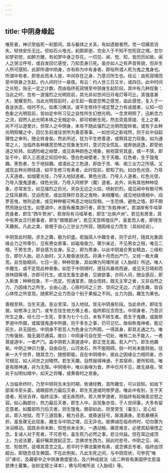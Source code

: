 ```yaml
---
---
---
```

title: 中阴身缘起
---




唯死者，神识至临死一刹那间，其与躯体之关系，有如遗蜕者然。觉一切痛苦消失，轻快安乐无比。但如石火电光，刹那即逝，完全入于不知不觉死寂之境。忽尔如梦初觉，如醉方醒，有如梦中身之存在。一切见、闻、觉、知，皆历历如故。闻人之哭泣呼号，或自发回忆感觉，乃知吾身已死。虽亦如人之有声音笑貌，但非生人所可感知，此即所谓中阴身，亦有称为中有身者，即俗所谓人死为鬼之鬼身也。所谓中有者，即舍此而未入彼，中间存在之身，乃意识所生也。经云：由死寂境而至中阴身之生起，约人间时计一昼夜。有云：约人世三日又半，或四日。此中时间之长短，殆无一定之计数。而由临终死寂境至中阴身生起阶段，其中有几种现象：当此之时，忽有一道强烈之光明现前，其光非如世间日月电灯等可比，其强度甚大，晃耀至烈。当此光明现前时，必生起一极度恐怖之感觉，由此感觉，复入于一昏迷状态，经时不久。如素习佛法，或平生修持于戒定慧之力有成就者，认知一切色象之光明现前，皆如定中所习见之自性所生幻想光明。一念灵明照了，迅断念力之流，寂然入此光明本体之无相定中，即可顿断生死。然去究竟菩提、无上之果，尚不可以道里计。但常人之中阴身，未有不随此强烈之光明而旋转者。或有于此种光明照耀之中，回忆生前或往世所为善恶等事，一如世间之影戏然，则于此中自起理性之审判，随业转身矣。然此所述，犹为平生修善道，或稍具定力现象。如为通常之人，当临终各种痛苦恐怖之现象发生时，意识完全慌乱，或奔驰逃逸，即受他道之轮转。如遇险峻之峭壁，或见各种颜色之境象，俯视莫穷其底，偶一不慎，即坠于中，即入三恶道之轮回中矣。堕白色峭壁者，生于天趣。红色者，生于饿鬼趣。黑色者，生于地狱趣。或谓此之三色道，即由于贪、嗔、痴三业力之所感。又或现五种光明径道，如平生修习有素者，此时现前，即知了别。如白色光径，乃导入天道者。如烟雾光径，乃导入地狱道者。黄色光径，乃导入人道者。红色光径，乃导入饿鬼道者。绿色光径，乃导入阿修罗（魔）道者。此外，尚有其他种种现象，亦常发生，如见强烈之巨光，夹杂无边之火焰，喷射炽烈。或见闻中有极可怖之狂风暴雨，交迫而至。或出现狰狞丑恶之鬼物，来相攫啖。或见地狱境相中，阎罗恶鬼，惨刑迫害。或见种种极可怖恶之地狱现相，一生恐惧、避免之情，即不期然而随业往生。如堕湖中，水面有雁类游行者，即生“东胜神洲”。若湖岸有牛啮草而食者，即生“西牛贺洲”。若岸际有马啮草者，即生“北俱卢洲”。若见有房舍，其中有男女正行房事者，即生“南赡部洲”。若见天宫辉煌庄严，喜爱而入者，即得生天趣矣。凡此之类，皆根于自心三世业力所现，随因缘业力而生（具如经说）。

中阴至此时期，求生之趣，极为炽盛。若独简人中趣生者，则于此时，随其光象因缘业力之所牵引，见有男女房事，如磁电吸力，骤尔亲近，不见男女之相，唯见二根。于男生贪，即自感为女身。反之，即为男身。以此中阴凝合男女精血，三缘和合，即尔入胎。初入胎时，又入极昏迷状态。将满十月而出产门，又经一极大痛苦。且住胎期间，七日一变，种种现象，具如佛为阿难所说《入胎经》所述。唯人中趣生，或不定现此种景象。如忽于中阴境时，感狂风暴雨而避，或见天日晴和而游林园等境，亦即可托生。或当生畜生道者，见彼欲事，亦同人间，随业感召，即入斯类；种种现象，不一而足。穷通富贵，随业而转。既无主宰之者，又非自然之力，乃因缘力之所生。业由心造，心赅时间之三世、空间之无边，六道生趣，皆自心体性之所变现。随累积之业力而自个别于果报之不同。业力为因，趣生为果也。

善根至熟，当生天道。恶业至深，当入地狱。皆无中阴身阶段。当此命终，即往生彼。如修净土法门，或专志往生他方佛土者，临终即应念而生。中阴身者，乃意识所生之身。经七日一生死，至多为七个七日，未有不转生者。若生于鬼趣，或属修罗道中所摄，或属饿鬼道中所摄，则于多生之事，仍可记忆。故俗称鬼神者，能记前生，非无因也。中阴身不若吾人为色身业力所囿，一得其身，即具五通之力。唯力有强弱，独无漏尽通耳。故曰：中阴身可自在至一切处，唯有二处不能入，一者菩提道中，一者产门。盖中阴若入菩提道中，即正觉无漏。若入产门，即生他趣矣。中阴之神识力量，自由自在，山河金石，所不能阻碍。倘一时尚未能转胎，往来一大千世界，随其念力，随想即能。且在中阴境中，彼此之因缘业力相同者，亦可相见，如人间世之对晤然。若生天趣，自然报得神通，于其宿命，更所知晓。唯是有限神通，非为无限。中阴境中，唯以香嗅为食，界中日月不见，故无昼夜，常处于似明似暗中，如天之将曙，或黄昏时之景象。

人当临命终时，乃至中阴将生未生时期，依诸经教，其所趣生，可以验知。如由下部渐冷至头面，或眼部热力最后灭者，即生天道或阿修罗道。唯此中有别，生于天道者，死状吉祥，临终洁净，或无疾而终。若入修罗道者，则临终有起嗔恚忿怒之容。如心胸部分，热力最后灭者，即生人中，且现象亦佳，于人世间事，大多有留恋意者。如腹部热力后灭者，则生饿鬼。膝部如此，则至旁生（畜生）。足心如此，即入地狱。而下三道现象，极为丑恶，或昏迷狂号，屎溺满身。至若暴横夭折，虽急骤无此现象，趣生与中阴之理，应无异也。故佛诫在临命终时，切勿骤为沐浴移动。因其余命未断，知觉尚未全失，一遇动触，痛苦难言，必使其起嗔恨之念。复诫人对于死者，不可悲号。盖生死乃必然之事，悲泣何益。但在耳边或顶上，为说法要，最好嘱其提起正念，念佛求生西方。因此时悲号，中阴之见、闻、觉、知依然，徒增其意念之乱。若平时于佛法薰修有素，或念佛志专者，临终由顶超出，即随念往生佛国，不在此例矣。凡此生死之间，与中阴现状，可参究“唯识”诸论，及藏密中之中阴身救度密法，及六种成就法（此二种皆有美国伊文思温慈博士纂集，张妙定居士译本），佛与阿难所说《入胎经》等。